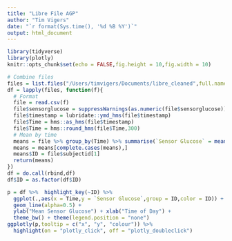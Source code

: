 ```yaml
---
title: "Libre File AGP"
author: "Tim Vigers"
date: "`r format(Sys.time(), '%d %B %Y')`"
output: html_document
---
```


```r
library(tidyverse)
library(plotly)
knitr::opts_chunk$set(echo = FALSE,fig.height = 10,fig.width = 10)
```

```r
# Combine files
files = list.files("/Users/timvigers/Documents/libre_cleaned",full.names = T)
df = lapply(files, function(f){
  # Format
  file = read.csv(f)
  file$sensorglucose = suppressWarnings(as.numeric(file$sensorglucose))
  file$timestamp = lubridate::ymd_hms(file$timestamp)
  file$Time = hms::as_hms(file$timestamp)
  file$Time = hms::round_hms(file$Time,300)
  # Mean by time
  means = file %>% group_by(Time) %>% summarise(`Sensor Glucose` = mean(sensorglucose,na.rm=T))
  means = means[complete.cases(means),]
  means$ID = file$subjectid[1]
  return(means)
})
df = do.call(rbind,df)
df$ID = as.factor(df$ID)
```

```r
p = df %>%  highlight_key(~ID) %>%
  ggplot(.,aes(x = Time,y = `Sensor Glucose`,group = ID,color = ID)) + 
  geom_line(alpha=0.5) +
  ylab("Mean Sensor Glucose") + xlab("Time of Day") + 
  theme_bw() + theme(legend.position = "none")
ggplotly(p,tooltip = c("x", "y", "colour")) %>% 
  highlight(on = "plotly_click", off = "plotly_doubleclick")
```
